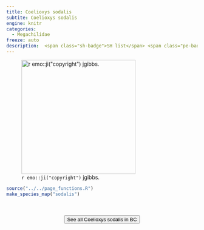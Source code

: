 ```yaml
---
title: Coelioxys sodalis
subtite: Coelioxys sodalis
engine: knitr
categories:
  - Megachilidae
freeze: auto
description:  <span class="sh-badge">SH list</span> <span class="pe-badge">PM Evidence</span>
---
```

![`r emo::ji("copyright")` jgibbs.](https://inaturalist-open-data.s3.amazonaws.com/photos/4957659/large.jpg){height=300}





```r
source("../../page_functions.R")
make_species_map("sodalis")
```
<br><br>
<center>


<a href="https://inaturalist.ca/observations?place_id=any&subview=map&taxon_id=626758"><button type="button" class="btn btn-secondary">See all Coelioxys sodalis in BC <i class="fa-solid fa-arrow-up-right-from-square"></i> </button></a>
</center>
